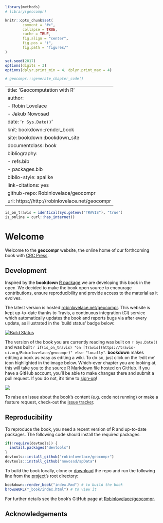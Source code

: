 ```r
library(methods)
# library(geocompr)

knitr::opts_chunk$set(
        comment = "#>",
        collapse = TRUE,
        cache = TRUE,
        fig.align = "center",
        fig.pos = "t",
        fig.path = "figures/"
)

set.seed(2017)
options(digits = 3)
options(dplyr.print_min = 4, dplyr.print_max = 4)

# geocompr:::generate_chapter_code()

```
--- 
title: 'Geocomputation with R'
author:
- Robin Lovelace
- Jakub Nowosad
date: '`r Sys.Date()`'
knit: bookdown::render_book
site: bookdown::bookdown_site
documentclass: book
bibliography:
  - refs.bib
  - packages.bib
biblio-style: apalike
link-citations: yes
github-repo: Robinlovelace/geocompr
url: https\://http://robinlovelace.net/geocompr
---

```r
is_on_travis = identical(Sys.getenv("TRAVIS"), "true")
is_online = curl::has_internet()
```


# Welcome {-}

Welcome to the **geocompr** website, the online home of our forthcoming book with [CRC Press](https://www.crcpress.com/Chapman--HallCRC-The-R-Series/book-series/CRCTHERSER).

## Development {-}

Inspired by the **bookdown** [R package](https://github.com/rstudio/bookdown) we are developing this book in the open.
We decided to make the book open source to encourage contributions, ensure reproducibility and provide access to the material as it evolves.

The latest version is hosted [robinlovelace.net/geocompr](http://robinlovelace.net/geocompr).
This website is kept up-to-date thanks to Travis, a continuous integration (CI) service which automatically updates the book and reports bugs via after every update, as illustrated in the 'build status' badge below:

[![Build Status](https://travis-ci.org/Robinlovelace/geocompr.svg?branch=master)](https://travis-ci.org/Robinlovelace/geocompr) 

The version of the book you are currently reading was built on `r Sys.Date()` and was built `r if(is_on_travis) "on [Travis](https://travis-ci.org/Robinlovelace/geocompr)" else "locally"`.
**bookdown** makes editing a book as easy as editing a wiki.
To do so, just click on the 'edit me' icon highlighted in the image below.
Which-ever chapter you are looking at, this will take you to the source [R Markdown](http://rmarkdown.rstudio.com/) file hosted on GitHub. If you have a GitHub account, you'll be able to make changes there and submit a pull request. If you do not, it's time to [sign-up](https://github.com/)! 

[![](figures/editme.png)](https://github.com/Robinlovelace/geocompr/edit/master/index.Rmd)

To raise an issue about the book's content (e.g. code not running) or make a feature request, check-out the [issue tracker](https://github.com/Robinlovelace/geocompr/issues).

## Reproducibility {-}

To reproduce the book, you need a recent version of R and up-to-date packages.
The following code should install the required packages:

```r
if(!require(devtools)) {
  install.packages("devtools")
}
devtools::install_github("robinlovelace/geocompr")
devtools::install_github("nowosad/spData")
```

To build the book locally, clone or [download](https://github.com/Robinlovelace/geocompr/archive/master.zip) the repo and run the following line from the [project](https://github.com/Robinlovelace/geocompr/blob/master/geocompr.Rproj)'s root directory:

```r
bookdown::render_book("index.Rmd") # to build the book
browseURL("_book/index.html") # to view it
```

For further details see the book's GitHub page at [Robinlovelace/geocompr](https://github.com/Robinlovelace/geocompr#geocomputation-with-r).

## Acknowledgements {-}

<!-- -->

